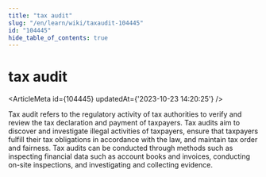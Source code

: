 ```yaml
---
title: "tax audit"
slug: "/en/learn/wiki/taxaudit-104445"
id: "104445"
hide_table_of_contents: true
---
```



# tax audit

<ArticleMeta id={104445} updatedAt={'2023-10-23 14:20:25'} />
<div className='border-solid border-b border-t-0 my-4 border-[var(--ifm-color-gray-300)]' />

Tax audit refers to the regulatory activity of tax authorities to verify and review the tax declaration and payment of taxpayers. Tax audits aim to discover and investigate illegal activities of taxpayers, ensure that taxpayers fulfill their tax obligations in accordance with the law, and maintain tax order and fairness. Tax audits can be conducted through methods such as inspecting financial data such as account books and invoices, conducting on-site inspections, and investigating and collecting evidence.
